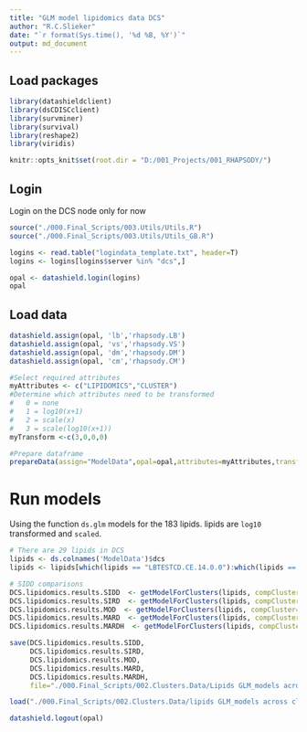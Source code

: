 ```yaml
---
title: "GLM model lipidomics data DCS"
author: "R.C.Slieker"
date: "`r format(Sys.time(), '%d %B, %Y')`"
output: md_document
---
```


## Load packages

```r
library(datashieldclient)
library(dsCDISCclient)
library(survminer)
library(survival)
library(reshape2)
library(viridis)

knitr::opts_knit$set(root.dir = "D:/001_Projects/001_RHAPSODY/")
```

## Login

Login on the DCS node only for now

```r
source("./000.Final_Scripts/003.Utils/Utils.R")
source("./000.Final_Scripts/003.Utils/Utils_GB.R")

logins <- read.table("logindata_template.txt", header=T)
logins <- logins[logins$server %in% "dcs",]

opal <- datashield.login(logins)
opal
```
 
## Load data

```r
datashield.assign(opal, 'lb','rhapsody.LB')
datashield.assign(opal, 'vs','rhapsody.VS')
datashield.assign(opal, 'dm','rhapsody.DM')
datashield.assign(opal, 'cm','rhapsody.CM')

#Select required attributes 
myAttributes <- c("LIPIDOMICS","CLUSTER")
#Determine which attributes need to be transformed
#   0 = none
#   1 = log10(x+1)
#   2 = scale(x)
#   3 = scale(log10(x+1))
myTransform <-c(3,0,0,0)

#Prepare dataframe
prepareData(assign="ModelData",opal=opal,attributes=myAttributes,transformVector=myTransform)
```

# Run models 

Using the function `ds.glm` models for the 183 lipids. lipids are `log10` transformed and `scaled`. 

```r
# There are 29 lipids in DCS
lipids <- ds.colnames('ModelData')$dcs
lipids <- lipids[which(lipids == "LBTESTCD.CE.14.0.0"):which(lipids == "LBTESTCD.TAG.58.8.0")]

# SIDD comparisons
DCS.lipidomics.results.SIDD  <- getModelForClusters(lipids, compCluster=2, refCluster="3,4,5,6")
DCS.lipidomics.results.SIRD  <- getModelForClusters(lipids, compCluster=3, refCluster="2,4,5,6")
DCS.lipidomics.results.MOD  <- getModelForClusters(lipids, compCluster=4, refCluster="2,3,5,6")
DCS.lipidomics.results.MARD  <- getModelForClusters(lipids, compCluster=5, refCluster="2,3,4,6")
DCS.lipidomics.results.MARDH  <- getModelForClusters(lipids, compCluster=6, refCluster="2,3,4,5")

save(DCS.lipidomics.results.SIDD, 
     DCS.lipidomics.results.SIRD, 
     DCS.lipidomics.results.MOD, 
     DCS.lipidomics.results.MARD, 
     DCS.lipidomics.results.MARDH, 
     file="./000.Final_Scripts/002.Clusters.Data/Lipids GLM_models across clusters_FDB_DCS_OneVsAll.RData")
```

```r
load("./000.Final_Scripts/002.Clusters.Data/lipids GLM_models across clusters_FDB_DCS_OneVsAll.RData")
```


```r
datashield.logout(opal)
```
